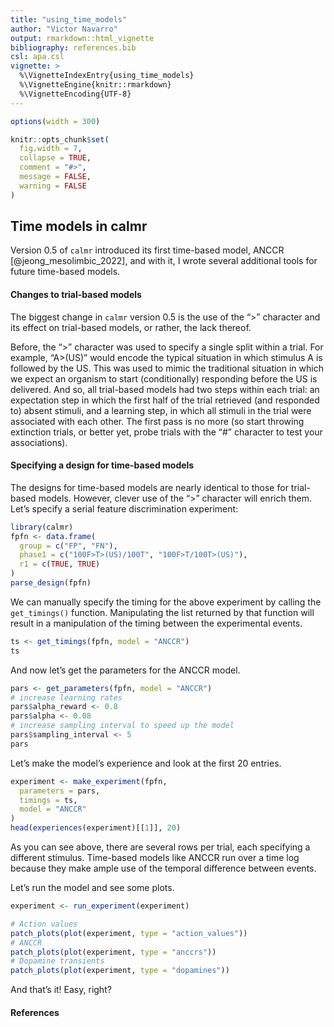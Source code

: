 ```yaml
---
title: "using_time_models"
author: "Victor Navarro"
output: rmarkdown::html_vignette
bibliography: references.bib
csl: apa.csl
vignette: >
  %\VignetteIndexEntry{using_time_models}
  %\VignetteEngine{knitr::rmarkdown}
  %\VignetteEncoding{UTF-8}
---
```


```r
options(width = 300)
```

```R
knitr::opts_chunk$set(
  fig.width = 7,
  collapse = TRUE,
  comment = "#>",
  message = FALSE,
  warning = FALSE
)
```

## Time models in calmr

Version 0.5 of `calmr` introduced its first time-based model, 
ANCCR [@jeong_mesolimbic_2022], and with it, 
I wrote several additional tools for future time-based models.

#### Changes to trial-based models

The biggest change in `calmr` version 0.5 is the use of the ">" character and its effect on 
trial-based models, or rather, the lack thereof.

Before, the ">" character was used to specify a single split within a trial.
For example, "A>(US)" would encode the typical situation in which stimulus A is 
followed by the US. This was used to mimic the traditional situation in which we 
expect an organism to start (conditionally) responding before the US is delivered. 
And so, all trial-based models had two steps within each trial: an expectation step 
in which the first half of the trial retrieved (and responded to) absent stimuli, 
and a learning step, in which all stimuli in the trial were associated with each other. 
The first pass is no more (so start throwing extinction trials, 
or better yet, probe trials with the "#" character to test your associations).

#### Specifying a design for time-based models

The designs for time-based models are nearly identical to those for trial-based models. 
However, clever use of the ">" character will
enrich them. Let's specify a serial feature discrimination experiment:

```r
library(calmr)
fpfn <- data.frame(
  group = c("FP", "FN"),
  phase1 = c("100F>T>(US)/100T", "100F>T/100T>(US)"),
  r1 = c(TRUE, TRUE)
)
parse_design(fpfn)
```


We can manually specify the timing for the above experiment by calling the `get_timings()` function.
Manipulating the list returned by that function will result in a manipulation of the timing between the 
experimental events.

```r
ts <- get_timings(fpfn, model = "ANCCR")
ts
```


And now let's get the parameters for the ANCCR model.

```r
pars <- get_parameters(fpfn, model = "ANCCR")
# increase learning rates
pars$alpha_reward <- 0.8
pars$alpha <- 0.08
# increase sampling interval to speed up the model
pars$sampling_interval <- 5
pars
```

Let's make the model's experience and look at the first 20 entries.

```r
experiment <- make_experiment(fpfn,
  parameters = pars,
  timings = ts,
  model = "ANCCR"
)
head(experiences(experiment)[[1]], 20)
```

As you can see above, there are several rows per trial, each specifying a different stimulus.
Time-based models like ANCCR run over a time log because they make ample 
use of the temporal difference between events.

Let's run the model and see some plots.

```r
experiment <- run_experiment(experiment)
```
```r
# Action values
patch_plots(plot(experiment, type = "action_values"))
# ANCCR
patch_plots(plot(experiment, type = "anccrs"))
# Dopamine transients
patch_plots(plot(experiment, type = "dopamines"))
```

And that's it! Easy, right?

#### References